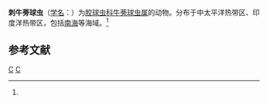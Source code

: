 {{Speciesbox
| taxon = Xanthiosphaera lappacea
| binomial_authority = ([[恩斯特·海克尔|Haeckel]], 1887)<ref name='id8997'>{{cite web| url =http://www.bioinfo.cn/db05/BjdwSpecies.php?action=view&id=8997| title =刺牛蒡球虫| work =《中国动物物种编目数据库》| publisher =中国科学院微生物研究所| author =中国科学院动物研究所| accessdate =2009-04-16| deadurl =yes| archiveurl =https://web.archive.org/web/20160305040517/http://www.bioinfo.cn/db05/BjdwSpecies.php?action=view&id=8997| archivedate =2016-03-05}}</ref>
}}

'''刺牛蒡球虫'''（[[学名|学名]]：{{lang|la|''Xanthiosphaera lappacea''}}）为[[胶球虫科|胶球虫科]][[牛蒡球虫属|牛蒡球虫属]]的动物。分布于中太平洋热带区、印度洋热带区，包括[[南海|南海]]等海域。<ref name='id8997'/>

== 参考文献 ==
{{reflist}}

{{放射虫小作品}}

{{Taxonbar}}
[[Category:1887年描述的动物|C]]
[[Category:牛蒡球虫属|C]]